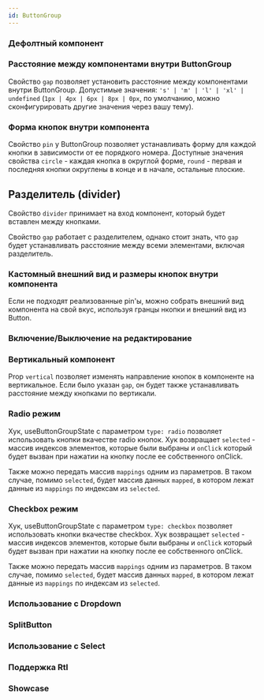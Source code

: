 ```yaml
---
id: ButtonGroup
---
```





### Дефолтный компонент

<Example
    component={ButtonGroupDefault}
    source={defaultButtonGroupSource}
/>

### Расстояние между компонентами внутри ButtonGroup

Свойство `gap` позволяет установить расстояние между компонентами внутри ButtonGroup. Допустимые значения: `'s' | 'm' | 'l' | 'xl' | undefined` (`1px | 4px | 6px | 8px | 0px`, по умолчанию, можно сконфигурировать другие значения через вашу тему).

<Example
    component={ButtonGroupGap}
    source={gapButtonGroupSource}
/>

### Форма кнопок внутри компонента

Свойство `pin` у ButtonGroup позволяет устанавливать форму для каждой кнопки в зависимости от ее порядкого номера.
Доступные значения свойства `circle` - каждая кнопка в округлой форме, `round` - первая и последняя кнопки округлены в конце и в начале, остальные плоские.

<Example
    component={ButtonGroupPin}
    source={pinButtonGroupSource}
/>

## Разделитель (divider)

Свойство `divider` принимает на вход компонент, который будет вставлен между кнопками.

Свойство `gap` работает с разделителем, однако стоит знать, что `gap` будет устанавливать расстояние между всеми элементами, включая разделитель.

<Example
    component={ButtonGroupDivider}
    source={dividerButtonGroupSource}
/>

### Кастомный внешний вид и размеры кнопок внутри компонента

Если не подходят реализованные pin'ы, можно собрать внешний вид компонента на свой вкус, используя гранцы нкопки и внешний вид из <Link to="/components/button/examples/#границы-кнопки"> Button</Link>.

<Example
    component={ButtonGroupView}
    source={viewButtonGroupSource}
/>

### Включение/Выключение на редактирование

<Example
    component={ButtonGroupDisabled}
    source={disabledButtonGroupSource}
/>

### Вертикальный компонент

Prop `vertical` позволяет изменять направление кнопок в компоненте на вертикальное. Если было указан `gap`, он будет также устанавливать расстояние между кнопками по вертикали.

<Example
    component={ButtonGroupVertical}
    source={verticalButtonGroupSource}
/>

### Radio режим

Хук, useButtonGroupState с параметром `type: radio` позволяет использовать кнопки вкачестве radio кнопок. Хук возвращает `selected` - массив индексов элементов, которые были выбраны и `onClick` который будет вызван при нажатии на кнопку после ее собственного onClick. 

Также можно передать массив `mappings` одним из параметров. В таком случае, помимо `selected`, будет массив данных `mapped`, в котором лежат данные из `mappings` по индексам из `selected`.

<Example
    component={ButtonGroupRadio}
    source={radioButtonGroupSource}
/>

### Checkbox режим

Хук, useButtonGroupState с параметром `type: checkbox` позволяет использовать кнопки вкачестве checkbox. Хук возвращает `selected` - массив индексов элементов, которые были выбраны и `onClick` который будет вызван при нажатии на кнопку после ее собственного onClick. 

Также можно передать массив `mappings` одним из параметров. В таком случае, помимо `selected`, будет массив данных `mapped`, в котором лежат данные из `mappings` по индексам из `selected`.

<Example
    component={ButtonGroupCheckbox}
    source={checkboxButtonGroupSource}
/>

### Использование с Dropdown

<Example
    component={ButtonGroupDropDown}
    source={dropDownButtonGroupSource}
/>

### SplitButton

<Example
    component={ButtonGroupSplitButton}
    source={splitButtonButtonGroupSource}
    height={300}
/>

### Использование с Select

<Example
    component={ButtonGroupSelect}
    source={selectButtonGroupSource}
    height={300}
/>

### Поддержка Rtl

<Example
    component={ButtonGroupRtl}
    source={rtlButtonGroupSource}
/>

### Showcase

<Example
    component={ButtonGroupShowcase}
/>
